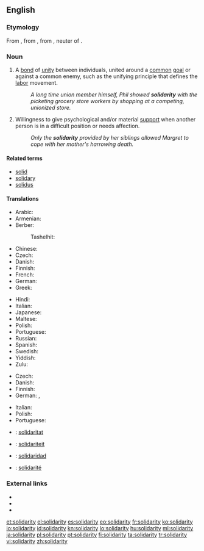 {{also|Solidarity}} <!-- movement in Poland -->
==English==
{{wikipedia|dab=Solidarity (disambiguation)}}

===Etymology===
From {{etyl|fr}} {{term|lang=fr|solidarité||solidarity}}, from {{term|lang=fr|solidaire||characterized by solidarity}}, from {{etyl|la}} {{term|lang=la|solidum||whole sum}}, neuter of {{term|lang=la|solidus||solid}}.

===Noun===
{{en-noun|solidarities|-}}

# {{countable}} A [[bond]] of [[unity]] between individuals, united around a [[common]] [[goal]] or against a common enemy, such as the unifying principle that defines the [[labor]] movement.
#: ''A long time union member himself, Phil showed '''solidarity''' with the picketing grocery store workers by shopping at a competing, unionized store.''
# {{uncountable}} Willingness to give psychological and/or material [[support]] when another person is in a difficult position or needs affection.
#: ''Only the '''solidarity''' provided by her siblings allowed Margret to cope with her mother's harrowing death.''

====Related terms====
* [[solid]]
* [[solidary]]
* [[solidus]]

====Translations====
{{trans-top|unifying bond between individuals with common goal or enemy}}
* Arabic: {{t-|ar|تضامن|m|tr=taDaamun}}
* Armenian: {{t-|hy|համերաշխություն|tr=hamerašxutʻyun}}
* Berber:
*: Tashelhit: {{tø|shi|tiwizi|f}}
* Chinese: {{zh-tsp|團結|团结|tuánjié}}
* Czech: {{t-|cs|solidarita|f}}
* Danish: {{t-|da|solidaritet}}
* Finnish: {{t-|fi|solidaarisuus}}
* French: {{t+|fr|solidarité|f}}
* German: {{t+|de|Solidarität|f}}
* Greek: {{t+|el|αλληλεγγύη|tr=allilengýi}}
{{trans-mid}}
* Hindi: {{t-|hi|एकता|tr=ēkatā|xs=Hindi}}
* Italian: {{t+|it|solidarietà|f}}
* Japanese: {{t+|ja|連帯|tr=rentai}}
* Maltese: {{t-|mt|solidarjetà|xs=Maltese}}
* Polish: {{t+|pl|solidarność|f}}
* Portuguese: {{t+|pt|solidariedade|f}}
* Russian: {{t+|ru|солидарность|f|tr=solidárnost'}}
* Spanish: {{t+|es|solidaridad|f}}
* Swedish: {{t+|sv|solidaritet|c}}
* Yiddish: {{t-|yi|סאָלידאַרישקייט|tr=solidarishkayt|sc=Hebr|xs=Yiddish}}
* Zulu: {{t|zu|ubuntu|c14}}
{{trans-bottom}}

{{trans-top|psychological or material support}}
* Czech: {{t-|cs|solidarita|f}}
* Danish: {{t-|da|solidaritet}}
* Finnish: {{t+|fi|tuki}}
* German: {{t+|de|Solidarität|f}}, {{t+|de|Unterstützung|f}}
{{trans-mid}}
* Italian: {{t+|it|solidarietà|f}}
* Polish: {{t+|pl|solidarność|f}}
* Portuguese: {{t+|pt|solidariedade|f}}
{{trans-bottom}}

{{checktrans-top}}
* {{ttbc|ca}}: [[solidaritat]]
* {{ttbc|nl}}: [[solidariteit]]
* {{ttbc|es}}: [[solidaridad]]
* {{ttbc|fr}}: [[solidarité]]
{{trans-bottom}}

===External links===
* {{R:Webster 1913}}
* {{R:Century 1911}}
* {{R:OneLook}}

[[et:solidarity]]
[[el:solidarity]]
[[es:solidarity]]
[[eo:solidarity]]
[[fr:solidarity]]
[[ko:solidarity]]
[[io:solidarity]]
[[id:solidarity]]
[[kn:solidarity]]
[[lo:solidarity]]
[[hu:solidarity]]
[[ml:solidarity]]
[[ja:solidarity]]
[[pl:solidarity]]
[[pt:solidarity]]
[[fi:solidarity]]
[[ta:solidarity]]
[[tr:solidarity]]
[[vi:solidarity]]
[[zh:solidarity]]
